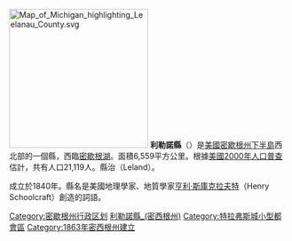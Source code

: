 [[File:Map_of_Michigan_highlighting_Leelanau_County.svg|250px]]
'''利勒諾縣'''（{{lang-en|Leelanau County}}）是[[美國|美國]][[密歇根州|密歇根州]][[下半島|下半島]]西北部的一個縣，西臨[[密歇根湖|密歇根湖]]。面積6,559平方公里。根據[[美國2000年人口普查|美國2000年人口普查]]估計，共有人口21,119人。縣治{{link-en|利蘭 (密歇根州)|Leland, Michigan|利蘭}}（Leland）。

成立於1840年。縣名是美國地理學家、地質學家[[亨利·斯庫克拉夫特|亨利·斯庫克拉夫特]]（Henry Schoolcraft）創造的詞語。

{{DEFAULTSORT:Leelanau County, Michigan}}
[[Category:密歇根州行政区划|Category:密歇根州行政区划]]
[[Category:利勒諾縣_(密西根州)|]]
[[Category:特拉弗斯城小型都會區|Category:特拉弗斯城小型都會區]]
[[Category:1863年密西根州建立|Category:1863年密西根州建立]]
{{Michigan}}
{{Michigan-geo-stub}}